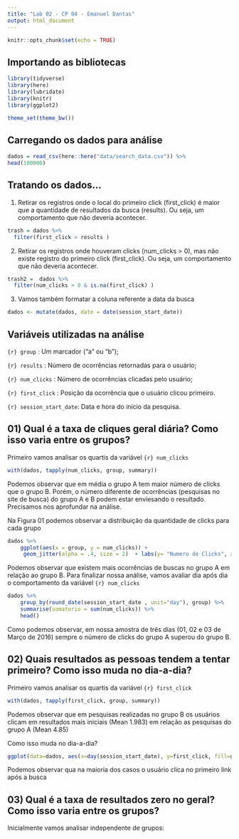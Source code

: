 ```yaml
---
title: "Lab 02 - CP 04 - Emanuel Dantas"
output: html_document
---
```


```r
knitr::opts_chunk$set(echo = TRUE)
```


## Importando as bibliotecas

```r

library(tidyverse)
library(here)
library(lubridate)
library(knitr)
library(ggplot2)

theme_set(theme_bw())

```

## Carregando os dados para análise

```r
dados = read_csv(here::here("data/search_data.csv")) %>%
head(100000)
```


## Tratando os dados...

01) Retirar os registros onde o local do primeiro click (first_click) é maior que a quantidade de resultados da busca (results). Ou seja, um comportamento que não deveria acontecer. 

```r
trash = dados %>%
  filter(first_click > results )
```

02) Retirar os registros onde houveram clicks (num_clicks > 0), mas não existe registro do primeiro click (first_click). Ou seja, um comportamento que não deveria acontecer. 


```r
trash2 =  dados %>%
  filter(num_clicks > 0 & is.na(first_click) )
```


03) Vamos também formatar a coluna referente a data da busca

```r
dados <- mutate(dados, date = date(session_start_date))
```





## Variáveis utilizadas na análise


```{r} group ```            : Um marcador ("a" ou "b");

```{r} results ```          : Número de ocorrências retornadas para o usuário;

```{r} num_clicks```        : Número de ocorrências clicadas pelo usuário;

```{r} first_click```       : Posição da ocorrência que o usuário clicou primeiro.

```{r} session_start_date```: Data e hora do início da pesquisa.



## 01) Qual é a taxa de cliques geral diária? Como isso varia entre os grupos?

Primeiro vamos analisar os quartis da variável ```{r} num_clicks```

```r
with(dados, tapply(num_clicks, group, summary))
```

Podemos observar que em média o grupo A tem maior número de clicks que o grupo B. Porém, o número diferente de ocorrências (pesquisas no site de busca) do grupo A e B podem estar enviesando o resultado. Precisamos nos aprofundar na análise. 

Na Figura 01 podemos observar a distribuição da quantidade de clicks para cada grupo

```r
dados %>% 
    ggplot(aes(x = group, y = num_clicks)) + 
     geom_jitter(alpha = .4, size = 2)  + labs(y= "Numero de Clicks", x="Grupos", title="Figura 1 - Numero de clicks para os grupos A e B")
```

Podemos observar que existem mais ocorrências de buscas no grupo A em relação ao grupo B. Para finalizar nossa análise, vamos avaliar dia após dia o comportamento da variável ```{r} num_clicks```


```r
dados %>%
    group_by(round_date(session_start_date , unit="day"), group) %>%  
    summarise(somatorio = sum(num_clicks)) %>% 
    head()

```

Como podemos observar, em nossa amostra de três dias (01, 02 e 03 de Março de 2016) sempre o número de clicks do grupo A superou do grupo B. 

## 02) Quais resultados as pessoas tendem a tentar primeiro? Como isso muda no dia-a-dia?

Primeiro vamos analisar os quartis da variável  ```{r} first_click```

```r
with(dados, tapply(first_click, group, summary))
```

Podemos observar que em pesquisas realizadas no grupo B os usuários clicam em resultados mais iniciais (Mean 1.983) em relação as pesquisas do grupo A (Mean 4.85)

Como isso muda no dia-a-dia?



```r
ggplot(data=dados, aes(x=day(session_start_date), y=first_click, fill=group)) +   geom_bar(stat="identity", position=position_dodge()) +  labs(y= "Quantidade primeiros clicks", x="Dia", title="Figura 2 - Análise do primeiro click por dia e grupo  ") 
```

Podemos observar qua na maioria dos casos o usuário clica no primeiro link após a busca


## 03) Qual é a taxa de resultados zero no geral? Como isso varia entre os grupos?

Inicialmente vamos analisar independente de grupos:




